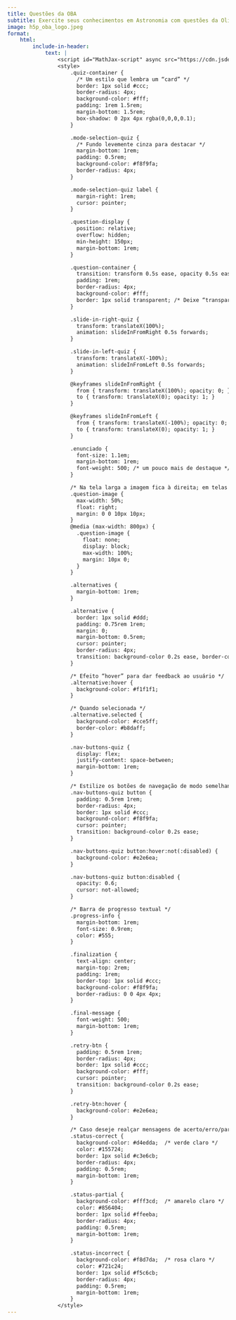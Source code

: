 ```yaml
---
title: Questões da OBA
subtitle: Exercite seus conhecimentos em Astronomia com questões da Olimpíada Brasileira de Astronomia.
image: h5p_oba_logo.jpeg
format:
    html:
        include-in-header:
            text: |
                <script id="MathJax-script" async src="https://cdn.jsdelivr.net/npm/mathjax@3/es5/tex-mml-chtml.js"></script>                                              
                <style>
                    .quiz-container {
                      /* Um estilo que lembra um “card” */
                      border: 1px solid #ccc;
                      border-radius: 4px;
                      background-color: #fff;
                      padding: 1rem 1.5rem;
                      margin-bottom: 1.5rem;
                      box-shadow: 0 2px 4px rgba(0,0,0,0.1);
                    }

                    .mode-selection-quiz {
                      /* Fundo levemente cinza para destacar */
                      margin-bottom: 1rem;
                      padding: 0.5rem;
                      background-color: #f8f9fa;
                      border-radius: 4px;
                    }

                    .mode-selection-quiz label {
                      margin-right: 1rem;
                      cursor: pointer;
                    }

                    .question-display {
                      position: relative;
                      overflow: hidden;
                      min-height: 150px;
                      margin-bottom: 1rem;
                    }

                    .question-container {
                      transition: transform 0.5s ease, opacity 0.5s ease;
                      padding: 1rem;
                      border-radius: 4px;
                      background-color: #fff;
                      border: 1px solid transparent; /* Deixe “transparent” para animar melhor */
                    }

                    .slide-in-right-quiz {
                      transform: translateX(100%);
                      animation: slideInFromRight 0.5s forwards;
                    }

                    .slide-in-left-quiz {
                      transform: translateX(-100%);
                      animation: slideInFromLeft 0.5s forwards;
                    }

                    @keyframes slideInFromRight {
                      from { transform: translateX(100%); opacity: 0; }
                      to { transform: translateX(0); opacity: 1; }
                    }

                    @keyframes slideInFromLeft {
                      from { transform: translateX(-100%); opacity: 0; }
                      to { transform: translateX(0); opacity: 1; }
                    }

                    .enunciado {
                      font-size: 1.1em;
                      margin-bottom: 1rem;
                      font-weight: 500; /* um pouco mais de destaque */
                    }

                    /* Na tela larga a imagem fica à direita; em telas estreitas, ela ocupa a largura inteira */
                    .question-image {
                      max-width: 50%;
                      float: right;
                      margin: 0 0 10px 10px;
                    }
                    @media (max-width: 800px) {
                      .question-image {
                        float: none;
                        display: block;
                        max-width: 100%;
                        margin: 10px 0;
                      }
                    }

                    .alternatives {
                      margin-bottom: 1rem;
                    }

                    .alternative {
                      border: 1px solid #ddd;
                      padding: 0.75rem 1rem;
                      margin: 0;
                      margin-bottom: 0.5rem;
                      cursor: pointer;
                      border-radius: 4px;
                      transition: background-color 0.2s ease, border-color 0.2s ease;
                    }

                    /* Efeito “hover” para dar feedback ao usuário */
                    .alternative:hover {
                      background-color: #f1f1f1;
                    }

                    /* Quando selecionada */
                    .alternative.selected {
                      background-color: #cce5ff;
                      border-color: #b8daff;
                    }

                    .nav-buttons-quiz {
                      display: flex;
                      justify-content: space-between;
                      margin-bottom: 1rem;
                    }

                    /* Estilize os botões de navegação de modo semelhante a botões “secondary” do Bootstrap */
                    .nav-buttons-quiz button {
                      padding: 0.5rem 1rem;
                      border-radius: 4px;
                      border: 1px solid #ccc;
                      background-color: #f8f9fa;
                      cursor: pointer;
                      transition: background-color 0.2s ease;
                    }

                    .nav-buttons-quiz button:hover:not(:disabled) {
                      background-color: #e2e6ea;
                    }

                    .nav-buttons-quiz button:disabled {
                      opacity: 0.6;
                      cursor: not-allowed;
                    }

                    /* Barra de progresso textual */
                    .progress-info {
                      margin-bottom: 1rem;
                      font-size: 0.9rem;
                      color: #555;
                    }

                    .finalization {
                      text-align: center;
                      margin-top: 2rem;
                      padding: 1rem;
                      border-top: 1px solid #ccc;
                      background-color: #f8f9fa;
                      border-radius: 0 0 4px 4px;
                    }

                    .final-message {
                      font-weight: 500;
                      margin-bottom: 1rem;
                    }

                    .retry-btn {
                      padding: 0.5rem 1rem;
                      border-radius: 4px;
                      border: 1px solid #ccc;
                      background-color: #fff;
                      cursor: pointer;
                      transition: background-color 0.2s ease;
                    }

                    .retry-btn:hover {
                      background-color: #e2e6ea;
                    }

                    /* Caso deseje realçar mensagens de acerto/erro/partial usando classes no statusDiv */
                    .status-correct {
                      background-color: #d4edda;  /* verde claro */
                      color: #155724;
                      border: 1px solid #c3e6cb;
                      border-radius: 4px;
                      padding: 0.5rem;
                      margin-bottom: 1rem;
                    }

                    .status-partial {
                      background-color: #fff3cd;  /* amarelo claro */
                      color: #856404;
                      border: 1px solid #ffeeba;
                      border-radius: 4px;
                      padding: 0.5rem;
                      margin-bottom: 1rem;
                    }

                    .status-incorrect {
                      background-color: #f8d7da;  /* rosa claro */
                      color: #721c24;
                      border: 1px solid #f5c6cb;
                      border-radius: 4px;
                      padding: 0.5rem;
                      margin-bottom: 1rem;
                    }
                </style>
---
```


```{=html}
  
  <div id="quizzes"></div>

  <script>
        /* 
      A função gen_questionario recebe o caminho do arquivo de questões e o título do questionário.
      Cada questionário é gerado dentro de um <details> (colapsável) e opera de forma independente.
    */
    function gen_questionario(arquivoQuestoes, titulo) {
      // Cria o container colapsável usando <details>
      var details = document.createElement("details");
      details.style.marginBottom = "20px";
      var summary = document.createElement("summary");
      summary.textContent = titulo;
      summary.style.cursor = "pointer";
      details.appendChild(summary);
      
      var container = document.createElement("div");
      container.className = "quiz-container";
      details.appendChild(container);
      
      document.getElementById("quizzes").appendChild(details);
      
      // Variáveis do questionário
      var questions = [];
      var currentQuestionIndex = 0;
      var questionStates = [];
      var mode = "sequential"; // ou "random"
      var quizStarted = false;
      
      // Opções de visualização
      var modeDiv = document.createElement("div");
      modeDiv.className = "mode-selection-quiz";
      modeDiv.innerHTML = `
        <label><input type="radio" name="mode_${titulo}" value="sequential" checked> Modo sequencial</label>
        <label style="margin-left:20px;"><input type="radio" name="mode_${titulo}" value="random"> Modo aleatório</label>
      `;
      container.appendChild(modeDiv);
      
      var modeInputs = modeDiv.querySelectorAll(`input[name="mode_${titulo}"]`);
      modeInputs.forEach(input => {
        input.addEventListener("change", function() {
          if (quizStarted) {
            if (!confirm("O questionário será reinicializado e tudo que foi feito até então será apagado. Deseja continuar?")) {
              modeInputs.forEach(inp => {
                if (inp.value === mode) inp.checked = true;
              });
              return;
            }
            resetQuiz();
          }
          mode = this.value;
          if (mode === "random") {
            questions = shuffleArray(questions);
          } else {
            questions = questions.sort((a, b) => a.originalIndex - b.originalIndex);
          }
          resetQuiz();
        });
      });
      
      var questionDisplay = document.createElement("div");
      questionDisplay.className = "question-display";
      container.appendChild(questionDisplay);
      
      var progressInfo = document.createElement("div");
      progressInfo.className = "progress-info";
      container.appendChild(progressInfo);
      
      var navDiv = document.createElement("div");
      navDiv.className = "nav-buttons-quiz";
      navDiv.innerHTML = `
        <button class="prev-btn" disabled>Anterior</button>
        <button class="verify-btn" disabled>Verificar</button>
        <button class="next-btn" disabled>Próxima</button>
      `;
      container.appendChild(navDiv);
      
      var showCorrectBtn = document.createElement("button");
      showCorrectBtn.className = "show-correct-btn";
      showCorrectBtn.textContent = "Mostrar Alternativas Corretas";
      showCorrectBtn.disabled = true;
      container.appendChild(showCorrectBtn);
      
      var finalDiv = document.createElement("div");
      finalDiv.className = "finalization";
      finalDiv.style.display = "none";
      finalDiv.innerHTML = `
        <div class="final-message"></div>
        <button class="retry-btn">Tentar novamente</button>
      `;
      container.appendChild(finalDiv);
      
      // Carrega e parseia o arquivo de questões
      fetch(arquivoQuestoes)
        .then(response => response.text())
        .then(text => {
          questions = parseQuestions(text);
          questions.forEach((q, idx) => { q.originalIndex = idx; });
          // Inicializa os estados usando um objeto para armazenar a seleção por alternativa (id)
          // Ao inicializar o estado de cada questão (na função que faz o reset):
          questionStates = questions.map(q => {
            var sel = {};
            q.alternatives.forEach(alt => { sel[alt.id] = false; });
            return { selected: sel, verified: false, score: 0, correctShown: false, order: null };
          });
          if (mode === "random") questions = shuffleArray(questions);
          quizStarted = false;
          currentQuestionIndex = 0;
          renderQuestion();
          updateProgress();
        });
      
      // Parse do arquivo de questões – agora atribuindo um id para cada alternativa
      function parseQuestions(text) {
        var qs = [];
        // Separa cada questão (delimitada por ---)
        var parts = text.split('---').map(s => s.trim()).filter(s => s.length > 0);
        parts.forEach(part => {
          var lines = part.split('\n').map(l => l.trim()).filter(l => l.length > 0);
          var q = { alternatives: [] };
          // Itera sobre as linhas usando um índice para permitir pulos
          for (var i = 0; i < lines.length; i++) {
            var line = lines[i];
            if (line.startsWith("tipo:")) {
              q.tipo = line.substring(5).trim();
            } else if (line.startsWith("fig:")) {
              q.fig = line.substring(4).trim();
            } else if (line.startsWith("enunciado:")) {
              // Começa a extrair o enunciado
              var enunciado = "<p>" + line.substring(10).trim() + "</p>";
              // Enquanto as próximas linhas não iniciem com "-" (alternativas) nem com outros campos
              i++;
              while (i < lines.length &&
                    !lines[i].startsWith("-") &&
                    !lines[i].startsWith("pontuacao:") &&
                    !lines[i].startsWith("tipo:") &&
                    !lines[i].startsWith("fig:")) {
                //enunciado += "\n" + lines[i];
                enunciado += "<p>" + lines[i] + "</p>";
                i++;
              }
              // Converte as quebras de linha em <br> para renderização correta em HTML
              //q.enunciado = enunciado.replace(/\n/g, "<br><br>");
              q.enunciado = enunciado
              i--; // retrocede para reprocessar a linha que quebrou o loop
            } else if (line.startsWith("pontuacao:")) {
              var scoringStr = line.substring(11).trim();
              q.scoring = [];
              var regex = /\[([X0]+),([\d.]+)\]/g;
              var match;
              while ((match = regex.exec(scoringStr)) !== null) {
                q.scoring.push({ pattern: match[1], score: parseFloat(match[2]) });
              }
            } else if (line.startsWith("-")) {
              // Trata as alternativas – em singlechoice, se iniciar com "X" indica a correta
              var altText = line.substring(1).trim();
              var isCorrect = false;
              if (q.tipo === "singlechoice" && altText.startsWith("X")) {
                isCorrect = true;
                altText = altText.substring(1).trim();
              }
              // Atribui um id com base no número atual de alternativas
              q.alternatives.push({ id: q.alternatives.length, text: altText, isCorrect: isCorrect });
            }
          }
          qs.push(q);
        });
        return qs;
      }


      
      // Função auxiliar para embaralhar um array
      function shuffleArray(array) {
        let arr = array.slice();
        for (let i = arr.length - 1; i > 0; i--) {
          const j = Math.floor(Math.random() * (i + 1));
          [arr[i], arr[j]] = [arr[j], arr[i]];
        }
        return arr;
      }
      
      // Renderiza a questão atual, embaralhando as alternativas sempre
      function renderQuestion(direction) {
        var q = questions[currentQuestionIndex];
        var state = questionStates[currentQuestionIndex];
        questionDisplay.innerHTML = "";
        var qContainer = document.createElement("div");
        qContainer.className = "question-container";
        if (direction === "next") {
          qContainer.classList.add("slide-in-right-quiz");
        } else if (direction === "prev") {
          qContainer.classList.add("slide-in-left-quiz");
        }
        // Exibe o enunciado
        var enunciadoDiv = document.createElement("div");
        enunciadoDiv.className = "enunciado";
        enunciadoDiv.innerHTML = q.enunciado;
        qContainer.appendChild(enunciadoDiv);
        // Imagem, se houver
        if (q.fig) {
          var img = document.createElement("img");
          img.src = q.fig;
          img.alt = "Figura da questão";
          img.className = "question-image";
          qContainer.appendChild(img);
        }
        // Status (se já verificada)
        var statusDiv = document.createElement("div");
        statusDiv.className = "status";
        if (state.verified) {
          if (state.score === 1) {
            statusDiv.textContent = "Parabéns, você acertou esta questão!";
            statusDiv.classList.add("status-correct");
          } else if (state.score > 0) {
            statusDiv.textContent = "Quase, você obteve " + state.score + " pontos nesta questão.";
            statusDiv.classList.add("status-partial");
          } else {
            statusDiv.textContent = "Resposta errada: 0 pontos nesta questão.";
            statusDiv.classList.add("status-incorrect");
          }
        }
        qContainer.appendChild(statusDiv);
        
        // Aqui verificamos se já existe uma ordem definida para essa questão;
        // se não, embaralhamos uma vez e salvamos no estado.
        if (!state.order) {
          state.order = shuffleArray(q.alternatives.slice());
        }
        var alternativesOrder = state.order;
        
        // Renderiza as alternativas conforme a ordem armazenada
        var alternativesDiv = document.createElement("div");
        alternativesDiv.className = "alternatives";
        alternativesOrder.forEach(alt => {
          var altDiv = document.createElement("div");
          altDiv.className = "alternative";
          altDiv.textContent = alt.text;
          if (state.selected[alt.id]) altDiv.classList.add("selected");
          if (!state.verified) {
            altDiv.addEventListener("click", function() {
              handleAlternativeClick(alt.id);
            });
          }
          alternativesDiv.appendChild(altDiv);
        });
        qContainer.appendChild(alternativesDiv);
        
        // Altera a cor de fundo se a questão já foi verificada
        if (state.verified) {
          if (state.score === 1) {
            qContainer.style.backgroundColor = "#d4edda";
          } else if (state.score > 0) {
            qContainer.style.backgroundColor = "#fff3cd";
          } else {
            qContainer.style.backgroundColor = "#f8d7da";
          }
        }
        questionDisplay.appendChild(qContainer);
        updateNavButtons();
        updateVerifyButton();
        if (state.verified && !state.correctShown) {
          showCorrectBtn.disabled = false;
        } else {
          showCorrectBtn.disabled = true;
        }
        MathJax.typeset(); // Reprocessa as equações
      }

      
      // Trata clique na alternativa – agora passando o id da alternativa
      function handleAlternativeClick(altId) {
        var q = questions[currentQuestionIndex];
        var state = questionStates[currentQuestionIndex];
        if (state.verified) return;
        if (q.tipo === "singlechoice") {
          Object.keys(state.selected).forEach(key => {
            state.selected[key] = (parseInt(key) === altId);
          });
        } else {
          state.selected[altId] = !state.selected[altId];
        }
        quizStarted = true;
        renderQuestion();
        updateVerifyButton();
      }
      
      function updateVerifyButton() {
        var state = questionStates[currentQuestionIndex];
        var verifyBtn = navDiv.querySelector(".verify-btn");
        // Se alguma alternativa estiver selecionada, habilita o botão
        if (!state.verified && Object.values(state.selected).some(s => s)) {
          verifyBtn.disabled = false;
        } else {
          verifyBtn.disabled = true;
        }
      }
      
      function updateNavButtons() {
        var prevBtn = navDiv.querySelector(".prev-btn");
        var nextBtn = navDiv.querySelector(".next-btn");
        prevBtn.disabled = (currentQuestionIndex === 0);
        nextBtn.disabled = (currentQuestionIndex === questions.length - 1);
      }
      
      // Atualiza as barras de progresso e os textos
      function updateProgress() {
        var evaluatedCount = questionStates.filter(s => s.verified).length;
        var totalQuestions = questions.length;
        var totalScore = questionStates.reduce((sum, s) => sum + s.score, 0);
        progressInfo.innerHTML = `
          <div>
            Questão ${currentQuestionIndex + 1} de ${totalQuestions}.
            <br>
            <progress value="${currentQuestionIndex + 1}" max="${totalQuestions}" style="width: 100%;"></progress>
          </div>
          <div style="margin-top: 1rem;">
            ${evaluatedCount} de ${totalQuestions} questões avaliadas.
            <br>
            <progress value="${evaluatedCount}" max="${totalQuestions}" style="width: 100%;"></progress>
          </div>
          <div style="margin-top: 1rem;">
            Pontuação: ${totalScore.toFixed(1)} de ${totalQuestions}.
            <br>
            <progress value="${totalScore}" max="${totalQuestions}" style="width: 100%;"></progress>
          </div>
        `;
        if (evaluatedCount === totalQuestions) {
          finalDiv.style.display = "block";
          var percentage = (totalScore / totalQuestions) * 100;
          var finalMsg = "";
          if (totalScore === totalQuestions) {
            finalMsg = "Parabéns, você acertou tudo!";
          } else if (percentage >= 50) {
            finalMsg = percentage.toFixed(0) + "% de acerto. Está quase. Continue estudando.";
          } else {
            finalMsg = percentage.toFixed(0) + "% de acerto. Continue estudando.";
          }
          finalDiv.querySelector(".final-message").textContent = finalMsg;
        } else {
          finalDiv.style.display = "none";
        }
      }
      
      navDiv.querySelector(".prev-btn").addEventListener("click", function() {
        if (currentQuestionIndex > 0) {
          currentQuestionIndex--;
          renderQuestion("prev");
          updateProgress();
        }
      });
      navDiv.querySelector(".next-btn").addEventListener("click", function() {
        if (currentQuestionIndex < questions.length - 1) {
          currentQuestionIndex++;
          renderQuestion("next");
          updateProgress();
        }
      });
      
      navDiv.querySelector(".verify-btn").addEventListener("click", function() {
        var state = questionStates[currentQuestionIndex];
        if (state.verified) return;
        var q = questions[currentQuestionIndex];
        // Monta o padrão na ordem original (ordenada pelo id)
        var sortedAlternatives = q.alternatives.slice().sort((a, b) => a.id - b.id);
        var userPattern = sortedAlternatives.map(alt => state.selected[alt.id] ? "X" : "0").join("");
        var score = 0;
        if (q.tipo === "singlechoice") {
          // Encontra o id selecionado e compara com a alternativa correta
          var selectedId = Object.keys(state.selected).find(key => state.selected[key]);
          var altObj = q.alternatives.find(alt => alt.id == selectedId);
          if (altObj && altObj.isCorrect) score = 1;
        } else {
          if (q.scoring && q.scoring.length > 0) {
            q.scoring.forEach(rule => {
              if (rule.pattern === userPattern) {
                score = Math.max(score, rule.score);
              }
            });
          }
        }
        state.verified = true;
        state.score = score;
        renderQuestion();
        updateProgress();
      });
      
      showCorrectBtn.addEventListener("click", function() {
        var state = questionStates[currentQuestionIndex];
        if (!state.verified || state.correctShown) return;
        var q = questions[currentQuestionIndex];
        var alternativesDiv = questionDisplay.querySelector(".alternatives");
        
        if (q.tipo === "singlechoice") {
          // Itera sobre a ordem embaralhada armazenada no estado.
          Array.from(alternativesDiv.children).forEach((altDiv, idx) => {
            var altObj = state.order[idx];
            if (altObj.isCorrect) {
              altDiv.style.color = "green";
            }
          });
        } else {
          // Para multichoice, encontramos a regra de pontuação que concede 1 ponto.
          var correctPattern = null;
          if (q.scoring) {
            var fullRule = q.scoring.find(rule => rule.score === 1);
            if (fullRule) {
              correctPattern = fullRule.pattern;
            }
          }
          if (correctPattern) {
            // Obtém a ordem original das alternativas (ordenadas pelo id)
            var sortedAlts = q.alternatives.slice().sort((a, b) => a.id - b.id);
            // Para cada alternativa exibida na ordem embaralhada, buscamos sua posição original.
            Array.from(alternativesDiv.children).forEach((altDiv, idx) => {
              var displayedAlt = state.order[idx];
              // Encontra o índice original da alternativa
              var originalIndex = sortedAlts.findIndex(a => a.id === displayedAlt.id);
              if (originalIndex !== -1 && correctPattern[originalIndex] === "X") {
                altDiv.style.color = "green";
              }
            });
          }
        }
        
        state.correctShown = true;
        showCorrectBtn.disabled = true;
      });

      
      finalDiv.querySelector(".retry-btn").addEventListener("click", function() {
        resetQuiz();
      });
      
      function resetQuiz() {
        quizStarted = false;
        currentQuestionIndex = 0;
        questionStates = questions.map(q => {
          var sel = {};
          q.alternatives.forEach(alt => { sel[alt.id] = false; });
          return { selected: sel, verified: false, score: 0, correctShown: false };
        });
        renderQuestion();
        updateProgress();        
      }
    }
    
    // Chama a função para gerar cada questionário
    //gen_questionario("/h5p/questionario1.txt", "27ª OBA - Nível 1");
    gen_questionario("/oba/27OBA-Nivel1/27OBA-Nivel1.txt", "27ª OBA - Nível 1");    
    gen_questionario("/oba/27OBA-Nivel2/27OBA-Nivel2.txt", "27ª OBA - Nível 2");    
    gen_questionario("/oba/27OBA-Nivel3/27OBA-Nivel3.txt", "27ª OBA - Nível 3");    
    gen_questionario("/oba/27OBA-Nivel4/27OBA-Nivel4.txt", "27ª OBA - Nível 4");    
  </script>
```

